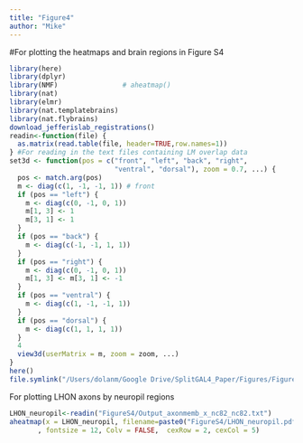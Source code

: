 ```yaml
---
title: "Figure4"
author: "Mike"
---
```

#For plotting the heatmaps and brain regions in Figure S4


```r
library(here)
library(dplyr)
library(NMF)                # aheatmap()
library(nat)
library(elmr)
library(nat.templatebrains)
library(nat.flybrains)
download_jefferislab_registrations()
readin<-function(file) {
  as.matrix(read.table(file, header=TRUE,row.names=1))
} #For reading in the text files containing LM overlap data 
set3d <- function(pos = c("front", "left", "back", "right",
                          "ventral", "dorsal"), zoom = 0.7, ...) {
  pos <- match.arg(pos)
  m <- diag(c(1, -1, -1, 1)) # front
  if (pos == "left") {
    m <- diag(c(0, -1, 0, 1))
    m[1, 3] <- 1
    m[3, 1] <- 1
  }
  if (pos == "back") {
    m <- diag(c(-1, -1, 1, 1))
  }
  if (pos == "right") {
    m <- diag(c(0, -1, 0, 1))
    m[1, 3] <- m[3, 1] <- -1
  }
  if (pos == "ventral") {
    m <- diag(c(1, -1, -1, 1))
  }
  if (pos == "dorsal") {
    m <- diag(c(1, 1, 1, 1))
  }
  4
  view3d(userMatrix = m, zoom = zoom, ...)
}
here()
file.symlink("/Users/dolanm/Google Drive/SplitGAL4_Paper/Figures/FigureS4", here())
```


For plotting LHON axons by neuropil regions 
```r
LHON_neuropil<-readin("FigureS4/Output_axonmemb_x_nc82_nc82.txt")
aheatmap(x = LHON_neuropil, filename=paste0("FigureS4/LHON_neuropil.pdf")
       , fontsize = 12, Colv = FALSE,  cexRow = 2, cexCol = 5)
```

